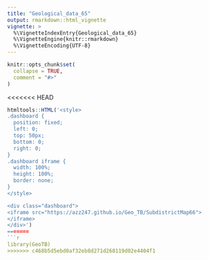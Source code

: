```yaml
---
title: "Geological_data_65"
output: rmarkdown::html_vignette
vignette: >
  %\VignetteIndexEntry{Geological_data_65}
  %\VignetteEngine{knitr::rmarkdown}
  %\VignetteEncoding{UTF-8}
---
```


```r
knitr::opts_chunk$set(
  collapse = TRUE,
  comment = "#>"
)
```

<<<<<<< HEAD
```r
htmltools::HTML('<style>
.dashboard {
  position: fixed;
  left: 0;
  top: 50px;
  bottom: 0;
  right: 0;
}
.dashboard iframe {
  width: 100%;
  height: 100%;
  border: none;
}
</style>

<div class="dashboard"> 
<iframe src="https://azz247.github.io/Geo_TB/SubdistrictMap66">
</iframe>
</div>')
=======
```r
library(GeoTB)
>>>>>>> c468b5d5ebd0af32eb8d271d268119d02e4404f1
```
